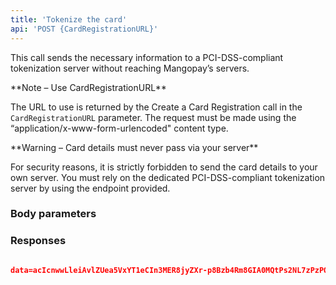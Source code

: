 ```yaml
---
title: 'Tokenize the card'  
api: 'POST {CardRegistrationURL}'  
---
```


  

This call sends the necessary information to a PCI-DSS-compliant tokenization server without reaching Mangopay’s servers.  

<Note>  
**Note – Use CardRegistrationURL** 
  
The URL to use is returned by the Create a Card Registration call in the `CardRegistrationURL` parameter.
The request must be made using the “application/x-www-form-urlencoded" content type.  
</Note>  

<Warning>  
**Warning – Card details must never pass via your server** 
  
For security reasons, it is strictly forbidden to send the card details to your own server. You must rely on the dedicated PCI-DSS-compliant tokenization server by using the endpoint provided.  
</Warning>  

### Body parameters  

<accessKeyRef />  

<data />  

<cardNumber />  

<cardExpirationDate />  

<cardCvx />  

### Responses  

<AccordionGroup><Accordion title="200"></Accordion></AccordionGroup>  

<ResponseExample>  

```json 200   

data=acIcnwwLleiAvlZUea5VxYT1eCIn3MER8jyZXr-p8Bzb4Rm8GIA0MQtPs2NL7zPzPO_I7EjQm-m92V909JUL6KT-PmPzJfAQZV_8PIz6wKvjorGNaNd8Mg1rqN6eBpS5Nx0xgKTVnyDj15oG8jR875  

 ```  

</ResponseExample>